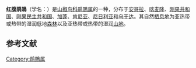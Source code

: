 {{Speciesbox
| name = 红腹鹃鵙
| image = 
| status = LC | status_system = IUCN3.1
| genus = Campephaga
| species = petiti
| authority = {{link-en|埃米尔·乌斯塔莱|Emile Oustalet|Oustalet}}, 1884
| synonyms = }}
'''红腹鹃鵙'''（学名：{{lang|la|''Campephaga petiti''}}）是[[山椒鸟科|山椒鸟科]][[鹃鵙属|鹃鵙属]]的一种，分布于[[安哥拉|安哥拉]]、[[喀麦隆|喀麦隆]]、[[刚果共和国|刚果共和国]]、[[刚果民主共和国|刚果民主共和国]]、[[加蓬|加蓬]]、[[肯尼亚|肯尼亚]]、[[尼日利亚|尼日利亚]]和[[乌干达|乌干达]]。其自然[[栖息地|栖息地]]为亚热带或热带的湿润低地[[森林|森林]]以及亚热带或热带的湿润[[山地|山地]]。

== 参考文献 ==
{{IUCN2010 | assessors = BirdLife International | year = 2009 | id = 146842 | title = Campephaga petiti | version = 2010.3 | downloaded = 2010-10-31 }}
{{Taxonbar|from=Q3233100}}

[[Category:鹃鵙属|Category:鹃鵙属]]